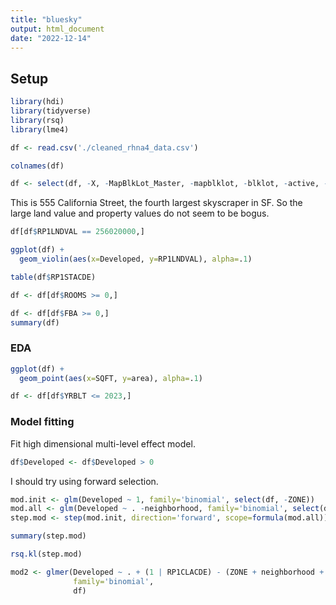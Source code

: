 ```yaml
---
title: "bluesky"
output: html_document
date: "2022-12-14"
---
```


## Setup

```r
library(hdi)
library(tidyverse)
library(rsq)
library(lme4)
```

```r
df <- read.csv('./cleaned_rhna4_data.csv')

colnames(df)

df <- select(df, -X, -MapBlkLot_Master, -mapblklot, -blklot, -active, -geometry, -PROPLOC, -RP1PRCLID, -RP1TRACDE)
```

This is 555 California Street, the fourth largest skyscraper in SF. So the large land value and property values do not seem to be bogus.
```r
df[df$RP1LNDVAL == 256020000,]
```

```r

ggplot(df) +
  geom_violin(aes(x=Developed, y=RP1LNDVAL), alpha=.1)
```

```r
table(df$RP1STACDE)
```

```r
df <- df[df$ROOMS >= 0,]
```

```r
df <- df[df$FBA >= 0,]
summary(df)
```

### EDA

```r

ggplot(df) +
  geom_point(aes(x=SQFT, y=area), alpha=.1)

df <- df[df$YRBLT <= 2023,]


```


### Model fitting

Fit high dimensional multi-level effect model.

```r
df$Developed <- df$Developed > 0
```

I should try using forward selection.
```r
mod.init <- glm(Developed ~ 1, family='binomial', select(df, -ZONE))
mod.all <- glm(Developed ~ . -neighborhood, family='binomial', select(df, -ZONE, -EXEMPTYPE, -RP1PPTVAL, -RP1FXTVAL, -RP1EXMVL2, -RP1CLACDE))
step.mod <- step(mod.init, direction='forward', scope=formula(mod.all))
```

```r
summary(step.mod)

```

```r
rsq.kl(step.mod)
```

```r
mod2 <- glmer(Developed ~ . + (1 | RP1CLACDE) - (ZONE + neighborhood + Residential_Dummy + district + RP1CLACDE + CONSTTYPE + EXEMPTYPE + general_use_code), 
              family='binomial', 
              df)
```




